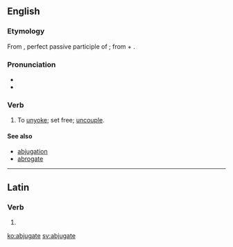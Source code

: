 ==English==

===Etymology===
From {{etyl|la|en}} {{term/t|la|abiugātus}}, perfect passive participle of {{term/t|la|abiugō||remove, separate from}}; from {{term|ab||from, away from|lang=la}} + {{term/t|la|iugō||bind, connect}}.

===Pronunciation===
* {{IPA|'æb.dʒə.geɪt}}
* {{hyphenation|ab|ju|gate}}

===Verb===
{{en-verb|abjugat|ed}}

# {{cx|obsolete|lang=en}} {{context|transitive|lang=en}} To [[unyoke]]; set free; [[uncouple]].

====See also====
*[[abjugation]]
*[[abrogate]]

----

==Latin==

===Verb===
{{la-verb-form|abjugāte}}

# {{conjugation of|abjugō||2|p|pres|act|imp|lang=la}}

[[ko:abjugate]]
[[sv:abjugate]]